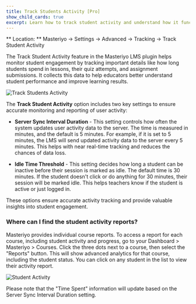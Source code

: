 ```yaml
---
title: Track Students Activity [Pro]
show_child_cards: true
excerpt: Learn how to track student activity and understand how it functions. 
---
```


<callout> ** Location: ** Masteriyo → Settings → Advanced → Tracking → Track Student Activity </callout>

The Track Student Activity feature in the Masteriyo LMS plugin helps monitor student engagement by tracking important details like how long students spend in lessons, their quiz attempts, and assignment submissions. It collects this data to help educators better understand student performance and improve learning results.

![Track Students Activity](https://github.com/user-attachments/assets/f49ff61a-2458-4f67-952d-263c957ca200)

The **Track Student Activity** option includes two key settings to ensure accurate monitoring and reporting of user activity:

- **Server Sync Interval Duration** - This setting controls how often the system updates user activity data to the server. The time is measured in minutes, and the default is 5 minutes. For example, if it is set to 5 minutes, the LMS will send updated activity data to the server every 5 minutes. This helps with near real-time tracking and reduces the chances of data loss.

- **Idle Time Threshold** - 
This setting decides how long a student can be inactive before their session is marked as idle. The default time is 30 minutes. If the student doesn't click or do anything for 30 minutes, their session will be marked idle. This helps teachers know if the student is active or just logged in.

These options ensure accurate activity tracking and provide valuable insights into student engagement.

### Where can I find the student activity reports?

Masteriyo provides individual course reports. To access a report for each course, including student activity and progress, go to your Dashboard > Masteriyo > Courses. Click the three dots next to a course, then select the "Reports" button. This will show advanced analytics for that course, including the student status. You can click on any student in the list to view their activity report.

![Student Activity](https://github.com/user-attachments/assets/e9bd21c9-ee34-4c6d-984e-2acc70360373)

<callout> Please note that the "Time Spent" information will update based on the Server Sync Interval Duration setting. </callout>

